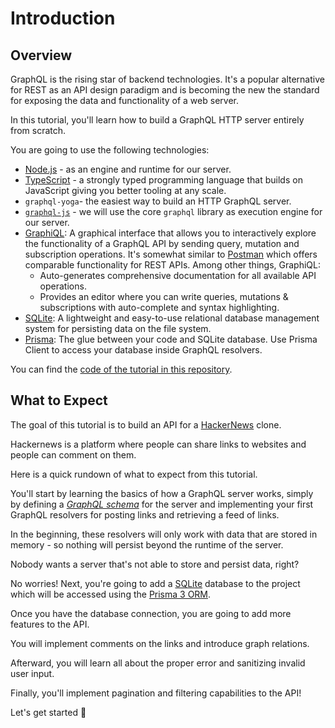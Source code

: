 # Introduction

## Overview

GraphQL is the rising star of backend technologies. It's a popular alternative for REST as an API design paradigm and is becoming the new
the standard for exposing the data and functionality of a web server.

In this tutorial, you'll learn how to build a GraphQL HTTP server entirely from scratch.

You are going to use the following technologies:

- [Node.js](https://nodejs.org/) - as an engine and runtime for our server.
- [TypeScript](https://www.typescriptlang.org/) - a strongly typed programming language that builds on JavaScript giving you better tooling at any scale.
- `graphql-yoga`- the easiest way to build an HTTP GraphQL server.
- [`graphql-js`](https://github.com/graphql/graphql-js) - we will use the core `graphql` library as execution engine for our server.
- [GraphiQL](https://github.com/graphql/graphiql): A graphical interface that allows you to interactively
  explore the functionality of a GraphQL API by sending query, mutation and subscription operations. It's somewhat similar to
  [Postman](https://www.getpostman.com/) which offers comparable functionality for REST APIs. Among other things,
  GraphiQL:
  - Auto-generates comprehensive documentation for all available API operations.
  - Provides an editor where you can write queries, mutations & subscriptions with auto-complete and syntax
    highlighting.
- [SQLite](https://www.sqlite.org/): A lightweight and easy-to-use relational database management system for persisting data on the file system.
- [Prisma](https://www.prisma.io/): The glue between your code and SQLite database. Use Prisma Client to access your database inside
  GraphQL resolvers.

You can find the [code of the tutorial in this repository](https://github.com/dotansimha/graphql-yoga/tree/master/examples/hackernews).

## What to Expect

The goal of this tutorial is to build an API for a [HackerNews](https://news.ycombinator.com/) clone.

Hackernews is a platform where people can share links to websites and people can comment on them.

Here is a quick rundown of what to expect from this tutorial.

You'll start by learning the basics of how a GraphQL server works, simply by defining a [_GraphQL schema_](https://www.prisma.io/blog/graphql-server-basics-the-schema-ac5e2950214e) for the server and implementing your first GraphQL resolvers for posting links and retrieving a feed of links.

In the beginning, these resolvers will only work with data that are stored in memory - so nothing will persist beyond the runtime of the server.

Nobody wants a server that's not able to store and persist data, right?

No worries! Next, you're going to add a [SQLite](http://sqlite.org/) database to the project which will be accessed using the [Prisma 3 ORM](https://www.prisma.io/).

Once you have the database connection, you are going to add more features to the API.

You will implement comments on the links and introduce graph relations.

Afterward, you will learn all about the proper error and sanitizing invalid user input.

Finally, you'll implement pagination and filtering capabilities to the API!

Let's get started 🚀
